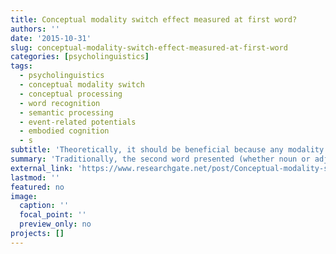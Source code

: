 ```yaml
---
title: Conceptual modality switch effect measured at first word?
authors: ''
date: '2015-10-31'
slug: conceptual-modality-switch-effect-measured-at-first-word
categories: [psycholinguistics]
tags:
  - psycholinguistics
  - conceptual modality switch
  - conceptual processing
  - word recognition
  - semantic processing
  - event-related potentials
  - embodied cognition
  - s
subtitle: 'Theoretically, it should be beneficial because any modality shift from one trial to the next should arise at the first rather than the second word of the second trial, as there is greater novelty there. Now, the criticism I have already garnered against a first-word measure argues that any perceptual content will only be strong enough after two consistent instances of a given modality, and so the measure has to be taken afterwards. How do you see it?'
summary: 'Traditionally, the second word presented (whether noun or adjective) has been the point of measure, both for RTs and ERPs. Yet, could it be better to measure at the first word?'
external_link: 'https://www.researchgate.net/post/Conceptual-modality-switch-effect-measured-at-first-word'
lastmod: ''
featured: no
image:
  caption: ''
  focal_point: ''
  preview_only: no
projects: []
---
```


